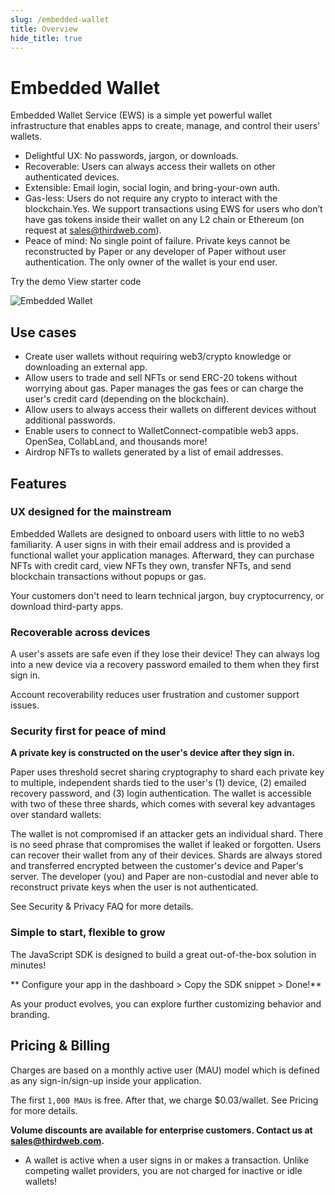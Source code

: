 ```yaml
---
slug: /embedded-wallet
title: Overview
hide_title: true
---
```


# Embedded Wallet

Embedded Wallet Service (EWS) is a simple yet powerful wallet infrastructure that enables apps to create, manage, and control their users' wallets.

- Delightful UX: No passwords, jargon, or downloads.
- Recoverable: Users can always access their wallets on other authenticated devices.
- Extensible: Email login, social login, and bring-your-own auth.
- Gas-less: Users do not require any crypto to interact with the blockchain.Yes. We support transactions using EWS for users who don’t have gas tokens inside their wallet on any L2 chain or Ethereum (on request at sales@thirdweb.com).
- Peace of mind: No single point of failure. Private keys cannot be reconstructed by Paper or any developer of Paper without user authentication. The only owner of the wallet is your end user.

Try the demo
View starter code

![Embedded Wallet](./assets/embedded-wallet-hero.png)

## Use cases

- Create user wallets without requiring web3/crypto knowledge or downloading an external app.
- Allow users to trade and sell NFTs or send ERC-20 tokens without worrying about gas. Paper manages the gas fees or can charge the user's credit card (depending on the blockchain).
- Allow users to always access their wallets on different devices without additional passwords.
- Enable users to connect to WalletConnect-compatible web3 apps. OpenSea, CollabLand, and thousands more!
- Airdrop NFTs to wallets generated by a list of email addresses.

## Features

### UX designed for the mainstream

Embedded Wallets are designed to onboard users with little to no web3 familiarity. A user signs in with their email address and is provided a functional wallet your application manages. Afterward, they can purchase NFTs with credit card, view NFTs they own, transfer NFTs, and send blockchain transactions without popups or gas.

Your customers don't need to learn technical jargon, buy cryptocurrency, or download third-party apps.

### Recoverable across devices

A user's assets are safe even if they lose their device! They can always log into a new device via a recovery password emailed to them when they first sign in.

Account recoverability reduces user frustration and customer support issues.

### Security first for peace of mind

**A private key is constructed on the user's device after they sign in.**

Paper uses threshold secret sharing cryptography to shard each private key to multiple, independent shards tied to the user's (1) device, (2) emailed recovery password, and (3) login authentication. The wallet is accessible with two of these three shards, which comes with several key advantages over standard wallets:

The wallet is not compromised if an attacker gets an individual shard.
There is no seed phrase that compromises the wallet if leaked or forgotten.
Users can recover their wallet from any of their devices.
Shards are always stored and transferred encrypted between the customer's device and Paper's server. The developer (you) and Paper are non-custodial and never able to reconstruct private keys when the user is not authenticated.

See Security & Privacy FAQ for more details.

### Simple to start, flexible to grow

The JavaScript SDK is designed to build a great out-of-the-box solution in minutes!

** Configure your app in the dashboard > Copy the SDK snippet > Done!**

As your product evolves, you can explore further customizing behavior and branding.

## Pricing & Billing

Charges are based on a monthly active user (MAU) model which is defined as any sign-in/sign-up inside your application.

The first `1,000 MAUs` is free. After that, we charge $0.03/wallet. See Pricing for more details.

**Volume discounts are available for enterprise customers. Contact us at sales@thirdweb.com.**

- A wallet is active when a user signs in or makes a transaction. Unlike competing wallet providers, you are not charged for inactive or idle wallets!
